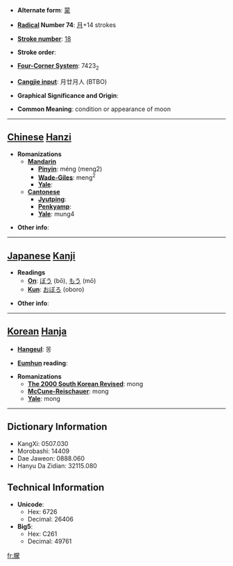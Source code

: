 * '''Alternate form''': [[蒙]]

* '''[[Wiktionary:Chinese radical index| Radical]] Number 74''': [[Wiktionary:Chinese radical index 月|月]]+14 strokes

* '''[[Wiktionary:Chinese total strokes index|Stroke number]]''': [[Wiktionary:Chinese total strokes index 18|18]]

* '''Stroke order''': 

* '''[[Wiktionary:Chinese four corner index|Four-Corner System]]''': 7423<sub>2</sub>

* '''[[Wiktionary:Chinese Cangjie index|Cangjie input]]''': 月廿月人 (BTBO)

* '''Graphical Significance and Origin''': 

* '''Common Meaning''': condition or appearance of moon

----

== [[Chinese]] [[Hanzi]] ==

* '''Romanizations'''
** '''[[Mandarin]]'''
*** '''[[Pinyin]]''': méng (meng2)
*** '''[[Wade-Giles]]''': meng<sup>2</sup>
*** '''[[Yale]]''': 
** '''[[Cantonese]]'''
*** '''[[Jyutping]]''':
*** '''[[Penkyamp]]''': 
*** '''[[Yale]]''': mung4

* '''Other info''': 

----

== [[Japanese]] [[Kanji]] ==

* '''Readings'''
** '''[[On]]''': [[ぼう]] (bō), [[もう]] (mō)
** '''[[Kun]]''': [[おぼろ]] (oboro)

* '''Other info''':  

----

== [[Korean]] [[Hanja]] ==

* '''[[Hangeul]]''': 몽

* '''[[Eumhun]] reading''': 

* '''Romanizations'''
** '''[[The 2000 South Korean Revised Romanization|The 2000 South Korean Revised]]''': mong
** '''[[McCune-Reischauer]]''': mong
** '''[[Yale]]''': mong

----

== Dictionary Information ==

* KangXi: 0507.030
* Morobashi: 14409
* Dae Jaweon: 0888.060
* Hanyu Da Zidian: 32115.080

== Technical Information ==

* '''Unicode''':
** Hex: 6726
** Decimal: 26406
* '''Big5''':
** Hex: C261
** Decimal: 49761

[[fr:朦]]